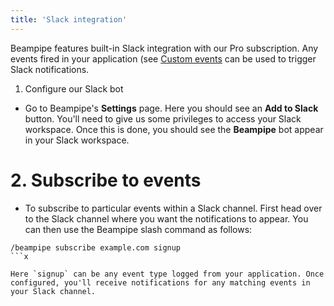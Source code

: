 ```yaml
---
title: 'Slack integration'
---
```


Beampipe features built-in Slack integration with our Pro subscription. Any events fired in your application (see [Custom events](/custom-events) can be used to trigger Slack notifications.


1. Configure our Slack bot

- Go to Beampipe's **Settings** page. Here you should see an **Add to Slack** button. You'll need to give us some privileges to access your Slack workspace. Once this is done, you should see the **Beampipe** bot appear in your Slack workspace.



# 2. Subscribe to events

- To subscribe to particular events within a Slack channel. First head over to the Slack channel where you want the notifications to appear. You can then use the Beampipe slash command as follows:

```text
/beampipe subscribe example.com signup
```x

Here `signup` can be any event type logged from your application. Once configured, you'll receive notifications for any matching events in your Slack channel.
